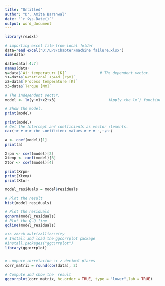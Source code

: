 ---
title: "Untitled"
author: "Dr. Amita Baranwal"
date: "`r Sys.Date()`"
output: word_document
---

```{r setup, include=TRUE}
library(readxl)

# importing excel file from local folder
data=read_excel("D:/LPU/Chapter/machine failure.xlsx")
dim(data)

data=data[,4:7]
names(data)
y=data$`Air temperature [K]`               # The dependent vector.
x1=data$`Rotational speed [rpm]`    
x2=data$`Process temperature [K]`
x3=data$`Torque [Nm]`

# The independent vector.
model <- lm(y~x1+x2+x3)                        #Apply the lm() function

# Show the model.
print(model)
```


```{r }
print(model)
# Get the Intercept and coefficients as vector elements.
cat("# # # # The Coefficient Values # # # ","\n")

a <- coef(model)[1]
print(a)

Xrpm <- coef(model)[2]
Xtemp <- coef(model)[3]
Xtor <- coef(model)[4]

print(Xrpm)
print(Xtemp)
print(Xtor)

```


```{r }
model_residuals = model$residuals

# Plot the result
hist(model_residuals)

# Plot the residuals
qqnorm(model_residuals)
# Plot the Q-Q line
qqline(model_residuals)
```


```{r}
#To check multicollinearity
# Install and load the ggcorrplot package
#install.packages("ggcorrplot")
library(ggcorrplot)


# Compute correlation at 2 decimal places
corr_matrix = round(cor(data), 2)

# Compute and show the  result
ggcorrplot(corr_matrix, hc.order = TRUE, type = "lower",lab = TRUE)
```